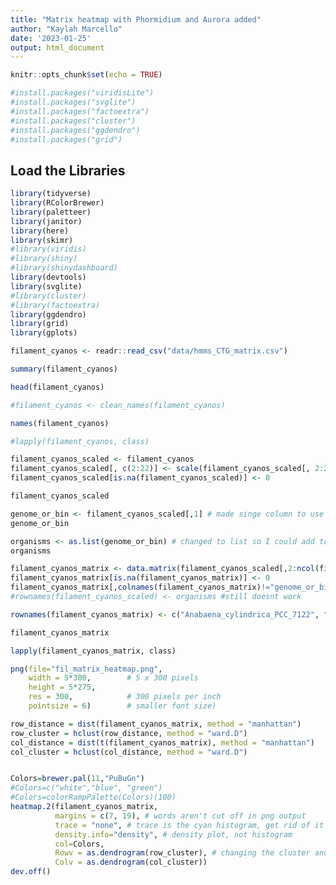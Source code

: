 ```yaml
---
title: "Matrix heatmap with Phormidium and Aurora added"
author: "Kaylah Marcello"
date: '2023-01-25'
output: html_document
---
```


```r
knitr::opts_chunk$set(echo = TRUE)
```

```r
#install.packages("viridisLite")
#install.packages("svglite")
#install.packages("factoextra")
#install.packages("cluster")
#install.packages("ggdendro")
#install.packages("grid")
```

## Load the Libraries

```r
library(tidyverse)
library(RColorBrewer)
library(paletteer)
library(janitor)
library(here)
library(skimr)
#library(viridis)
#library(shiny)
#library(shinydashboard)
library(devtools)
library(svglite)
#library(cluster)
#library(factoextra)
library(ggdendro)
library(grid)
library(gplots)
```

```r
filament_cyanos <- readr::read_csv("data/hmms_CTG_matrix.csv")
```

```r
summary(filament_cyanos)
```


```r
head(filament_cyanos)
```

```r
#filament_cyanos <- clean_names(filament_cyanos)
```

```r
names(filament_cyanos)
```

```r
#lapply(filament_cyanos, class)
```

```r
filament_cyanos_scaled <- filament_cyanos 
filament_cyanos_scaled[, c(2:22)] <- scale(filament_cyanos_scaled[, 2:22])
filament_cyanos_scaled[is.na(filament_cyanos_scaled)] <- 0

filament_cyanos_scaled
```

```r
genome_or_bin <- filament_cyanos_scaled[,1] # made singe column to use as rownames
genome_or_bin
```

```r
organisms <- as.list(genome_or_bin) # changed to list so I could add to matrix, did not work so I wrote them all out to make a vectr. I think there is a problem with the title "organism"
organisms
```

```r
filament_cyanos_matrix <- data.matrix(filament_cyanos_scaled[,2:ncol(filament_cyanos_scaled)])
filament_cyanos_matrix[is.na(filament_cyanos_matrix)] <- 0
filament_cyanos_matrix[,colnames(filament_cyanos_matrix)!="genome_or_bin"]
#rownames(filament_cyanos_scaled) <- organisms #still doesnt work
```

```r
rownames(filament_cyanos_matrix) <- c("Anabaena_cylindrica_PCC_7122", "Anabaena_sp_90", "Anabaena_sp_WA102", "Anabaena_sp_YBS01", "Aurora_vandensis", "Calothrix_sp_PCC_7507", "Candidatus_Melainabacteria_bacterium_MEL_A1", "Dolichospermum_flos_aquae_CCAP_1403_13F", "Dolichospermum_sp_UHCC_0315A", "Gloeobacter_kilaueensis_JS1", "Leptolyngbya_boryana_IAM_M-101", "Leptolyngbya_boryana_NIES-2135", "Leptolyngbya_boryana_dg5", "Leptolyngbya_sp_NIES-3755", "Leptolyngbya_sp_O-77", "Leptolyngbya_sp_PCC_7376", "Microcoleus_sp_PCC_7113", "Nostoc_azollae_0708", "Nostoc_edaphicum_CCNP1411", "Nostoc_flagelliforme_CCNUN1", "Nostoc_punctiforme_PCC_73102", "Nostoc_spNIES-3756", "Nostoc_sp_ATCC_53789", "Nostoc_sp_C052", "Nostoc_sp_C057", "Nostoc_sp_CENA543", "Nostoc_sp_Lobaria_pulmonaria_5183_cyanobiont", "Nostoc_sp_PCC_7120_FACHB-418", "Nostoc_sp_PCC_7524", "Nostoc_sp_Peltigera_membranacea_cyanobiont_N6", "Nostoc_sp_TCL240_02", "Nostoc_sp_TCL26_01", "Nostoc_sphaeroides", "Nostoc_sphaeroides_CCNUC1", "Oscillatoria_acuminata_PCC_6304", "Oscillatoria_nigro_viridis_PCC_7112",  "Phormidium_pseudopriestleyi", "Pseudanabaena_sp_ABRG5_3", "Pseudanabaena_sp_PCC_7367", "Synechococcus_lividus_PCC_6715", "Thermoleptolyngbya_sp_PKUAC_SCTA183", "Trichodesmium_erythraeum_IMS101", "Leptolyngbya D1", "Phormidesmis", "Leptolyngbya D3", "Anabaena")

filament_cyanos_matrix
```

```r
lapply(filament_cyanos_matrix, class)
```


```r
png(file="fil_matrix_heatmap.png",
    width = 5*300,        # 5 x 300 pixels
    height = 5*275,
    res = 300,            # 300 pixels per inch
    pointsize = 6)        # smaller font size)

row_distance = dist(filament_cyanos_matrix, method = "manhattan") 
row_cluster = hclust(row_distance, method = "ward.D")
col_distance = dist(t(filament_cyanos_matrix), method = "manhattan")
col_cluster = hclust(col_distance, method = "ward.D")


Colors=brewer.pal(11,"PuBuGn")  
#Colors=c("white","blue", "green")
#Colors=colorRampPalette(Colors)(100)
heatmap.2(filament_cyanos_matrix, 
          margins = c(7, 19), # words aren't cut off in png output
          trace = "none", # trace is the cyan histogram, get rid of it
          density.info="density", # density plot, not histogram
          col=Colors,
          Rowv = as.dendrogram(row_cluster), # changing the cluster and distance methods from the default
          Colv = as.dendrogram(col_cluster)) 
dev.off()
```


